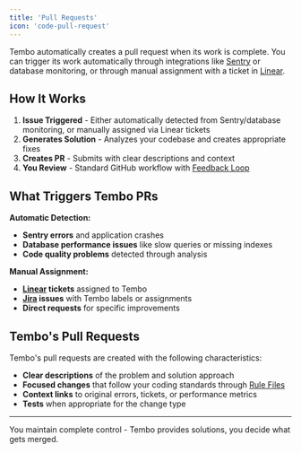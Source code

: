 ```yaml
---
title: 'Pull Requests'
icon: 'code-pull-request'
---
```


Tembo automatically creates a pull request when its work is complete. You can trigger its work automatically through integrations like [Sentry](/integrations/sentry) or database monitoring, or through manual assignment with a ticket in [Linear](/integrations/linear).

## How It Works

1. **Issue Triggered** - Either automatically detected from Sentry/database monitoring, or manually assigned via Linear tickets
2. **Generates Solution** - Analyzes your codebase and creates appropriate fixes
3. **Creates PR** - Submits with clear descriptions and context
4. **You Review** - Standard GitHub workflow with [Feedback Loop](/features/feedback-loop)

## What Triggers Tembo PRs

**Automatic Detection:**
- **Sentry errors** and application crashes
- **Database performance issues** like slow queries or missing indexes
- **Code quality problems** detected through analysis

**Manual Assignment:**
- **[Linear](/integrations/linear) tickets** assigned to Tembo
- **[Jira](/integrations/jira) issues** with Tembo labels or assignments
- **Direct requests** for specific improvements

## Tembo's Pull Requests

Tembo's pull requests are created with the following characteristics:

- **Clear descriptions** of the problem and solution approach
- **Focused changes** that follow your coding standards through [Rule Files](/features/rule-files)
- **Context links** to original errors, tickets, or performance metrics
- **Tests** when appropriate for the change type

---

You maintain complete control - Tembo provides solutions, you decide what gets merged.
